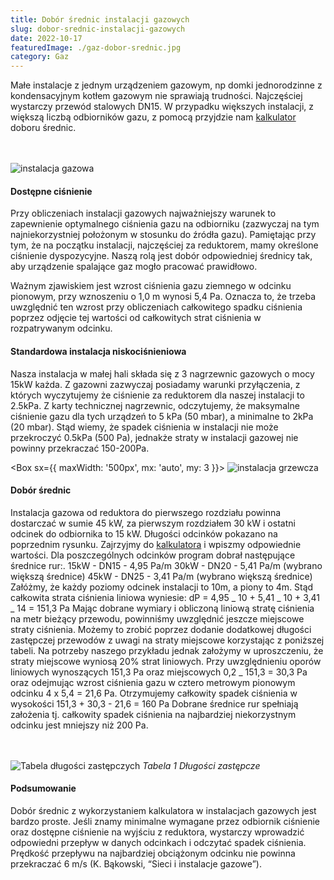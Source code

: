 ```yaml
---
title: Dobór średnic instalacji gazowych
slug: dobor-srednic-instalacji-gazowych
date: 2022-10-17
featuredImage: ./gaz-dobor-srednic.jpg
category: Gaz
---
```



Małe instalacje z jednym urządzeniem gazowym, np domki jednorodzinne z kondensacyjnym kotłem gazowym nie sprawiają trudności. Najczęściej wystarczy przewód stalowych DN15. W przypadku większych instalacji, z większą liczbą odbiorników gazu, z pomocą przyjdzie nam [kalkulator](../gaz) doboru średnic.

<br></br>
![instalacja gazowa](./gaz-dobor-srednic.jpg)

#### Dostępne ciśnienie

Przy obliczeniach instalacji gazowych najważniejszy warunek to zapewnienie optymalnego ciśnienia gazu na odbiorniku (zazwyczaj na tym najniekorzystniej położonym w stosunku do źródła gazu). Pamiętając przy tym, że na początku instalacji, najczęściej za reduktorem, mamy określone ciśnienie dyspozycyjne. Naszą rolą jest dobór odpowiedniej średnicy tak, aby urządzenie spalające gaz mogło pracować prawidłowo.

Ważnym zjawiskiem jest wzrost ciśnienia gazu ziemnego w odcinku pionowym, przy wznoszeniu o 1,0 m wynosi 5,4 Pa. Oznacza to, że trzeba uwzględnić ten wzrost przy obliczeniach całkowitego spadku ciśnienia poprzez odjęcie tej wartości od całkowitych strat ciśnienia w rozpatrywanym odcinku.

#### Standardowa instalacja niskociśnieniowa

Nasza instalacja w małej hali składa się z 3 nagrzewnic gazowych o mocy 15kW każda.
Z gazowni zazwyczaj posiadamy warunki przyłączenia, z których wyczytujemy że ciśnienie za reduktorem dla naszej instalacji to 2.5kPa. Z karty technicznej nagrzewnic, odczytujemy, że maksymalne ciśnienie gazu dla tych urządzeń to 5 kPa (50 mbar), a minimalne to 2kPa (20 mbar). Stąd wiemy, że spadek ciśnienia w instalacji nie może przekroczyć 0.5kPa (500 Pa), jednakże straty w instalacji gazowej nie powinny przekraczać 150-200Pa.

<Box sx={{ maxWidth: '500px', mx: 'auto', my: 3 }}>
  ![instalacja grzewcza](./gaz-instalacja.jpg)
</Box>

#### Dobór średnic

Instalacja gazowa od reduktora do pierwszego rozdziału powinna dostarczać w sumie 45 kW, za pierwszym rozdziałem 30 kW i ostatni odcinek do odbiornika to 15 kW. Długości odcinków pokazano na poprzednim rysunku. Zajrzyjmy do [kalkulatora](../gaz) i wpiszmy odpowiednie wartości. Dla poszczególnych odcinków program dobrał następujące średnice rur:.
15kW - DN15 - 4,95 Pa/m
30kW - DN20 - 5,41 Pa/m (wybrano większą średnice)
45kW - DN25 - 3,41 Pa/m (wybrano większą średnice)
Załóżmy, że każdy poziomy odcinek instalacji to 10m, a piony to 4m.
Stąd całkowita strata ciśnienia liniowa wyniesie:
dP = 4,95 _ 10 + 5,41 _ 10 + 3,41 _ 14 = 151,3 Pa
Mając dobrane wymiary i obliczoną liniową stratę ciśnienia na metr bieżący przewodu, powinniśmy uwzględnić jeszcze miejscowe straty ciśnienia. Możemy to zrobić poprzez dodanie dodatkowej długości zastępczej przewodów z uwagi na straty miejscowe korzystając z poniższej tabeli. Na potrzeby naszego przykładu jednak założymy w uproszczeniu, że straty miejscowe wyniosą 20% strat liniowych.
Przy uwzględnieniu oporów liniowych wynoszących 151,3 Pa oraz miejscowych 0,2 _ 151,3 = 30,3 Pa oraz odejmując wzrost ciśnienia gazu w cztero metrowym pionowym odcinku 4 x 5,4 = 21,6 Pa. Otrzymujemy całkowity spadek ciśnienia w wysokości
151,3 + 30,3 - 21,6 = 160 Pa
Dobrane średnice rur spełniają założenia tj. całkowity spadek ciśnienia na najbardziej niekorzystnym odcinku jest mniejszy niż 200 Pa.

<br></br>
![Tabela długości zastępczych](./gaz-tabela.jpg) _Tabela 1 Długości zastępcze_

#### Podsumowanie

Dobór średnic z wykorzystaniem kalkulatora w instalacjach gazowych jest bardzo proste. Jeśli znamy minimalne wymagane przez odbiornik ciśnienie oraz dostępne ciśnienie na wyjściu z reduktora, wystarczy wprowadzić odpowiedni przepływ w danych odcinkach i odczytać spadek ciśnienia. Prędkość przepływu na najbardziej obciążonym odcinku nie powinna przekraczać 6 m/s (K. Bąkowski, “Sieci i instalacje gazowe”).
